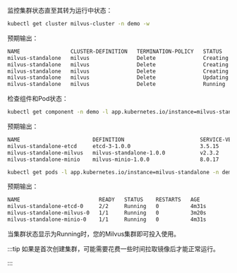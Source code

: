 监控集群状态直至其转为运行中状态：
```bash
kubectl get cluster milvus-cluster -n demo -w
```

预期输出：

```bash
NAME                CLUSTER-DEFINITION   TERMINATION-POLICY   STATUS     AGE
milvus-standalone   milvus               Delete               Creating   40s
milvus-standalone   milvus               Delete               Creating   71s
milvus-standalone   milvus               Delete               Creating   71s
milvus-standalone   milvus               Delete               Updating   71s
milvus-standalone   milvus               Delete               Running    2m55s
```

检查组件和Pod状态：

```bash
kubectl get component -n demo -l app.kubernetes.io/instance=milvus-standalone
```
预期输出：
```bash
NAME                       DEFINITION                        SERVICE-VERSION   STATUS    AGE
milvus-standalone-etcd     etcd-3-1.0.0                      3.5.15            Running   3m5s
milvus-standalone-milvus   milvus-standalone-1.0.0           v2.3.2            Running   114s
milvus-standalone-minio    milvus-minio-1.0.0                8.0.17            Running   3m5s
```


```bash
kubectl get pods -l app.kubernetes.io/instance=milvus-standalone -n demo
```

预期输出：
```bash
NAME                         READY   STATUS    RESTARTS   AGE
milvus-standalone-etcd-0     2/2     Running   0          4m31s
milvus-standalone-milvus-0   1/1     Running   0          3m20s
milvus-standalone-minio-0    1/1     Running   0          4m31s
```

当集群状态显示为Running时，您的Milvus集群即可投入使用。

:::tip
如果是首次创建集群，可能需要花费一些时间拉取镜像后才能正常运行。

:::
